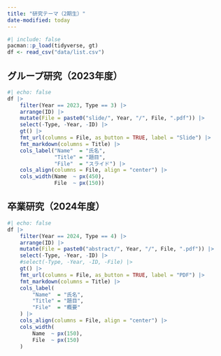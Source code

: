 ```yaml
---
title: "研究テーマ（2期生）"
date-modified: today
---
```


```r
#| include: false
pacman::p_load(tidyverse, gt)
df <- read_csv("data/list.csv")
```

## グループ研究（2023年度）

```r
#| echo: false
df |> 
    filter(Year == 2023, Type == 3) |> 
    arrange(ID) |> 
    mutate(File = paste0("slide/", Year, "/", File, ".pdf")) |> 
    select(-Type, -Year, -ID) |> 
    gt() |> 
    fmt_url(columns = File, as_button = TRUE, label = "Slide") |> 
    fmt_markdown(columns = Title) |> 
    cols_label("Name"  = "氏名",
               "Title" = "題目",
               "File"  = "スライド") |> 
    cols_align(columns = File, align = "center") |> 
    cols_width(Name  ~ px(450),
               File  ~ px(150))
```

## 卒業研究（2024年度）

```r
#| echo: false
df |> 
    filter(Year == 2024, Type == 4) |> 
    arrange(ID) |> 
    mutate(File = paste0("abstract/", Year, "/", File, ".pdf")) |> 
    select(-Type, -Year, -ID) |> 
    #select(-Type, -Year, -ID, -File) |> 
    gt() |> 
    fmt_url(columns = File, as_button = TRUE, label = "PDF") |> 
    fmt_markdown(columns = Title) |> 
    cols_label(
        "Name"  = "氏名",
        "Title" = "題目",
        "File"  = "概要"
    ) |> 
    cols_align(columns = File, align = "center") |> 
    cols_width(
        Name  ~ px(150),
        File  ~ px(150)
    )
```
